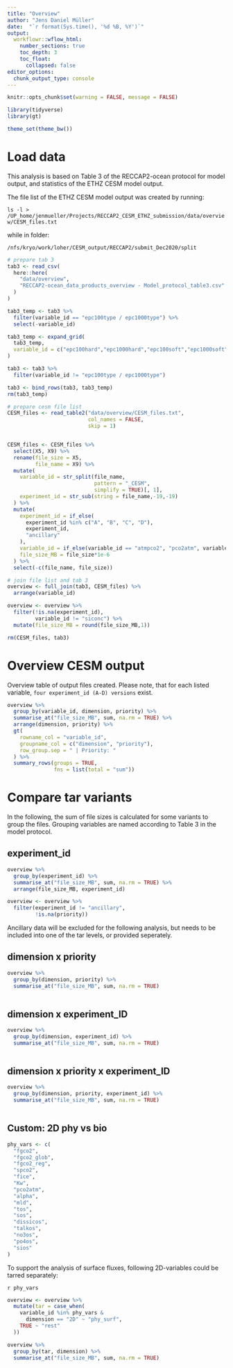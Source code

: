 ```yaml
---
title: "Overview"
author: "Jens Daniel Müller"
date:  "`r format(Sys.time(), '%d %B, %Y')`"
output: 
  workflowr::wflow_html:
    number_sections: true
    toc_depth: 3
    toc_float:
      collapsed: false
editor_options:
  chunk_output_type: console
---
```


```r
knitr::opts_chunk$set(warning = FALSE, message = FALSE)
```

```r
library(tidyverse)
library(gt)
```

```r
theme_set(theme_bw())
```

# Load data

This analysis is based on Table 3 of the RECCAP2-ocean protocol for model output, and statistics of the ETHZ CESM model output.

The file list of the ETHZ CESM model output was created by running:

`ls -l > /UP_home/jenmueller/Projects/RECCAP2_CESM_ETHZ_submission/data/overview/CESM_files.txt`

while in folder: 

`/nfs/kryo/work/loher/CESM_output/RECCAP2/submit_Dec2020/split`


```r

# prepare tab 3
tab3 <- read_csv(
  here::here(
    "data/overview",
    "RECCAP2-ocean_data_products_overview - Model_protocol_table3.csv"
  )
)

tab3_temp <- tab3 %>% 
  filter(variable_id == "epc100type / epc1000type") %>% 
  select(-variable_id)

tab3_temp <- expand_grid(
  tab3_temp,
  variable_id = c("epc100hard","epc1000hard","epc100soft","epc1000soft")
)

tab3 <- tab3 %>% 
  filter(variable_id != "epc100type / epc1000type")

tab3 <- bind_rows(tab3, tab3_temp)
rm(tab3_temp)

# prepare cesm file list
CESM_files <- read_table2("data/overview/CESM_files.txt",
                          col_names = FALSE,
                          skip = 1)


CESM_files <- CESM_files %>%
  select(X5, X9) %>%
  rename(file_size = X5,
         file_name = X9) %>%
  mutate(
    variable_id = str_split(file_name,
                            pattern = "_CESM",
                            simplify = TRUE)[, 1],
    experiment_id = str_sub(string = file_name,-19,-19)
  ) %>%
  mutate(
    experiment_id = if_else(
      experiment_id %in% c("A", "B", "C", "D"),
      experiment_id,
      "ancillary"
    ),
    variable_id = if_else(variable_id == "atmpco2", "pco2atm", variable_id),
    file_size_MB = file_size*1e-6
  ) %>%
  select(-c(file_name, file_size))

# join file list and tab 3
overview <- full_join(tab3, CESM_files) %>%
  arrange(variable_id)

overview <- overview %>%
  filter(!is.na(experiment_id),
         variable_id != "siconc") %>% 
  mutate(file_size_MB = round(file_size_MB,1))

rm(CESM_files, tab3)

```

# Overview CESM output

Overview table of output files created. Please note, that for each listed variable, `four experiment_id (A-D) versions` exist.

```r

overview %>% 
  group_by(variable_id, dimension, priority) %>% 
  summarise_at("file_size_MB", sum, na.rm = TRUE) %>% 
  arrange(dimension, priority) %>% 
  gt(
    rowname_col = "variable_id",
    groupname_col = c("dimension", "priority"),
    row_group.sep = " | Priority: "
  ) %>%
  summary_rows(groups = TRUE,
               fns = list(total = "sum"))

```


#  Compare tar variants

In the following, the sum of file sizes is calculated for some variants to group the files. Grouping variables are named according to Table 3 in the model protocol.

## experiment_id

```r

overview %>% 
  group_by(experiment_id) %>% 
  summarise_at("file_size_MB", sum, na.rm = TRUE) %>% 
  arrange(file_size_MB, experiment_id)

overview <- overview %>% 
  filter(experiment_id != "ancillary",
         !is.na(priority))

```

Ancillary data will be excluded for the following analysis, but needs to be included into one of the tar levels, or provided seperately.

## dimension x priority

```r

overview %>% 
  group_by(dimension, priority) %>% 
  summarise_at("file_size_MB", sum, na.rm = TRUE)
  
```


## dimension x experiment_ID

```r

overview %>% 
  group_by(dimension, experiment_id) %>% 
  summarise_at("file_size_MB", sum, na.rm = TRUE)
  
```

## dimension x priority x experiment_ID

```r

overview %>% 
  group_by(dimension, priority, experiment_id) %>% 
  summarise_at("file_size_MB", sum, na.rm = TRUE)
  
```

## Custom: 2D phy vs bio

```r

phy_vars <- c(
  "fgco2",
  "fgco2_glob",
  "fgco2_reg",
  "spco2",
  "fice",
  "Kw",
  "pco2atm",
  "alpha",
  "mld",
  "tos",
  "sos",
  "dissicos",
  "talkos",
  "no3os",
  "po4os",
  "sios"
)


```

To support the analysis of surface fluxes, following 2D-variables could be tarred separately:

`r phy_vars`

```r

overview <- overview %>%
  mutate(tar = case_when(
    variable_id %in% phy_vars &
      dimension == "2D" ~ "phy_surf",
    TRUE ~ "rest"
  ))

overview %>% 
  group_by(tar, dimension) %>% 
  summarise_at("file_size_MB", sum, na.rm = TRUE)
  
  
```


